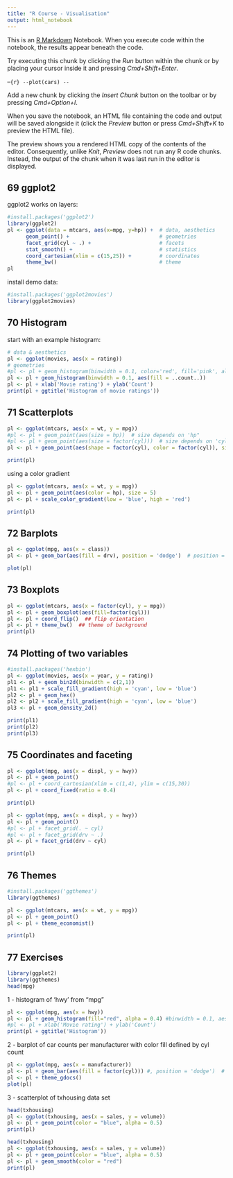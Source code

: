 ```yaml
---
title: "R Course - Visualisation"
output: html_notebook
---
```


This is an [R Markdown](http://rmarkdown.rstudio.com) Notebook. When you execute code within the notebook, the results appear beneath the code. 

Try executing this chunk by clicking the *Run* button within the chunk or by placing your cursor inside it and pressing *Cmd+Shift+Enter*. 

--```{r}
--plot(cars)
--```

Add a new chunk by clicking the *Insert Chunk* button on the toolbar or by pressing *Cmd+Option+I*.

When you save the notebook, an HTML file containing the code and output will be saved alongside it (click the *Preview* button or press *Cmd+Shift+K* to preview the HTML file). 

The preview shows you a rendered HTML copy of the contents of the editor. Consequently, unlike *Knit*, *Preview* does not run any R code chunks. Instead, the output of the chunk when it was last run in the editor is displayed.

## 69 ggplot2

ggplot2 works on layers:
```r
#install.packages('ggplot2')
library(ggplot2)
pl <- ggplot(data = mtcars, aes(x=mpg, y=hp)) +  # data, aesthetics
      geom_point() +                             # geometries
      facet_grid(cyl ~ .) +                      # facets
      stat_smooth() +                            # statistics
      coord_cartesian(xlim = c(15,25)) +         # coordinates
      theme_bw()                                 # theme
pl
```

install demo data:
```r
#install.packages('ggplot2movies')
library(ggplot2movies)
```


## 70 Histogram

start with an example histogram:
```r
# data & aesthetics
pl <- ggplot(movies, aes(x = rating))
# geometries
#pl <- pl + geom_histogram(binwidth = 0.1, color='red', fill='pink', alpha=0.4)
pl <- pl + geom_histogram(binwidth = 0.1, aes(fill = ..count..))
pl <- pl + xlab('Movie rating') + ylab('Count')
print(pl + ggtitle('Histogram of movie ratings'))
```

## 71 Scatterplots

```r
pl <- ggplot(mtcars, aes(x = wt, y = mpg))
#pl <- pl + geom_point(aes(size = hp))  # size depends on 'hp"
#pl <- pl + geom_point(aes(size = factor(cyl)))  # size depends on 'cyl"
pl <- pl + geom_point(aes(shape = factor(cyl), color = factor(cyl)), size = 5)  # shape and color depend on 'cyl"

print(pl)
```

using a color gradient
```r
pl <- ggplot(mtcars, aes(x = wt, y = mpg))
pl <- pl + geom_point(aes(color = hp), size = 5)
pl <- pl + scale_color_gradient(low = 'blue', high = 'red')

print(pl)
```

## 72 Barplots

```r
pl <- ggplot(mpg, aes(x = class))
pl <- pl + geom_bar(aes(fill = drv), position = 'dodge')  # position = 'fill'

plot(pl)
```

## 73 Boxplots

```r
pl <- ggplot(mtcars, aes(x = factor(cyl), y = mpg))
pl <- pl + geom_boxplot(aes(fill=factor(cyl)))
pl <- pl + coord_flip()  ## flip orientation
pl <- pl + theme_bw()  ## theme of background
print(pl)
```

## 74 Plotting of two variables

```r
#install.packages('hexbin')
pl <- ggplot(movies, aes(x = year, y = rating))
pl1 <- pl + geom_bin2d(binwidth = c(2,1))
pl1 <- pl1 + scale_fill_gradient(high = 'cyan', low = 'blue')
pl2 <- pl + geom_hex()
pl2 <- pl2 + scale_fill_gradient(high = 'cyan', low = 'blue')
pl3 <- pl + geom_density_2d()

print(pl1)
print(pl2)
print(pl3)
```

## 75 Coordinates and faceting

```r
pl <- ggplot(mpg, aes(x = displ, y = hwy))
pl <- pl + geom_point()
#pl <- pl + coord_cartesian(xlim = c(1,4), ylim = c(15,30))
pl <- pl + coord_fixed(ratio = 0.4)

print(pl)
```

```r
pl <- ggplot(mpg, aes(x = displ, y = hwy))
pl <- pl + geom_point()
#pl <- pl + facet_grid(. ~ cyl)
#pl <- pl + facet_grid(drv ~ .)
pl <- pl + facet_grid(drv ~ cyl)

print(pl)
```

## 76 Themes

```r
#install.packages('ggthemes')
library(ggthemes)
```

```r
pl <- ggplot(mtcars, aes(x = wt, y = mpg))
pl <- pl + geom_point()
pl <- pl + theme_economist()

print(pl)
```

## 77 Exercises

```r
library(ggplot2)
library(ggthemes)
head(mpg)
```

1 - histogram of 'hwy' from "mpg"
```r
pl <- ggplot(mpg, aes(x = hwy))
pl <- pl + geom_histogram(fill="red", alpha = 0.4) #binwidth = 0.1, aes(fill = ..count..))
#pl <- pl + xlab('Movie rating') + ylab('Count')
print(pl + ggtitle('Histogram'))

```

2 - barplot of car counts per manufacturer with color fill defined by cyl count

```r
pl <- ggplot(mpg, aes(x = manufacturer))
pl <- pl + geom_bar(aes(fill = factor(cyl))) #, position = 'dodge')  # position = 'fill'
pl <- pl + theme_gdocs()
plot(pl)
```

3 - scatterplot of txhousing data set
```r
head(txhousing)
pl <- ggplot(txhousing, aes(x = sales, y = volume))
pl <- pl + geom_point(color = "blue", alpha = 0.5)
print(pl)
```

```r
head(txhousing)
pl <- ggplot(txhousing, aes(x = sales, y = volume))
pl <- pl + geom_point(color = "blue", alpha = 0.5)
pl <- pl + geom_smooth(color = "red")
print(pl)
```
